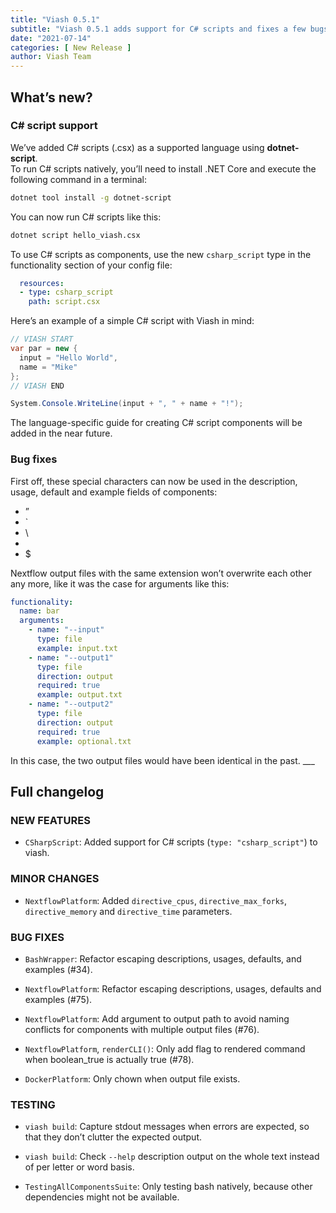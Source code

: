 ```yaml
---
title: "Viash 0.5.1"
subtitle: "Viash 0.5.1 adds support for C# scripts and fixes a few bugs"
date: "2021-07-14"
categories: [ New Release ]
author: Viash Team
---
```


## What's new?

### C# script support

We've added C# scripts (.csx) as a supported language using **dotnet-script**.  
To run C# scripts natively, you'll need to install .NET Core and execute the following command in a terminal:

  ```bash
  dotnet tool install -g dotnet-script
  ```

You can now run C# scripts like this:

  ```bash
  dotnet script hello_viash.csx
  ```

To use C# scripts as components, use the new `csharp_script` type in the functionality section of your config file:

  ```yaml
    resources:
    - type: csharp_script
      path: script.csx
  ```

Here's an example of a simple C# script with Viash in mind:

  ```csharp
  // VIASH START
  var par = new {
    input = "Hello World",
    name = "Mike"
  };
  // VIASH END

  System.Console.WriteLine(input + ", " + name + "!");
  ```

The language-specific guide for creating C# script components will be added in the near future.

### Bug fixes

First off, these special characters  can now be used in the description, usage, default and example fields of components:

- "
- \`
- \\
- \n
- $

Nextflow output files with the same extension won't overwrite each other any more, like it was the case for arguments like this:

  ```yaml
  functionality:
    name: bar
    arguments:
      - name: "--input"
        type: file
        example: input.txt
      - name: "--output1"
        type: file
        direction: output
        required: true
        example: output.txt
      - name: "--output2"
        type: file
        direction: output
        required: true
        example: optional.txt
  ```

In this case, the two output files would have been identical in the past.
___

## Full changelog

### NEW FEATURES

* `CSharpScript`: Added support for C# scripts (`type: "csharp_script"`) to viash.

### MINOR CHANGES

* `NextflowPlatform`: Added `directive_cpus`, `directive_max_forks`, `directive_memory` and `directive_time` parameters.

### BUG FIXES

* `BashWrapper`: Refactor escaping descriptions, usages, defaults, and examples (#34).

* `NextflowPlatform`: Refactor escaping descriptions, usages, defaults and examples (#75).

* `NextflowPlatform`: Add argument to output path to avoid naming conflicts for components with multiple output files (#76).

* `NextflowPlatform`, `renderCLI()`: Only add flag to rendered command when boolean_true is actually true (#78).

* `DockerPlatform`: Only chown when output file exists.

### TESTING

* `viash build`: Capture stdout messages when errors are expected, so that they don't clutter the expected output.

* `viash build`: Check `--help` description output on the whole text instead of per letter or word basis.

* `TestingAllComponentsSuite`: Only testing bash natively, because other dependencies might not be available.

